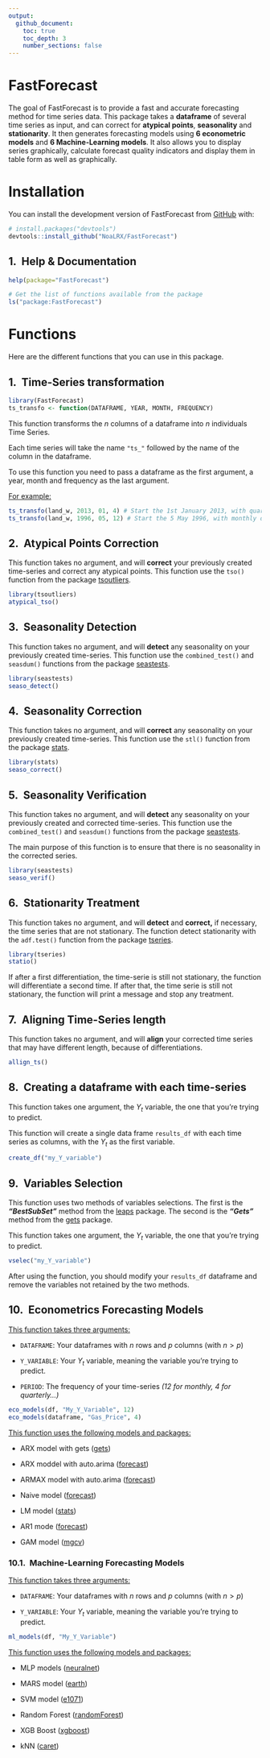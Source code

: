 ```yaml
---
output: 
  github_document:
    toc: true
    toc_depth: 3
    number_sections: false
---
```


<style>
h1 {counter-reset: h2counter;}
h2 {counter-reset: h3counter;}
h2:before {
  counter-increment: h2counter;
  content: counter(h2counter) ".\0000a0\0000a0";
}
h3:before {
  counter-increment: h3counter;
  content: counter(h2counter) "." counter(h3counter) ".\0000a0\0000a0";
}
</style>

<!-- README.md is generated from README.Rmd. Please edit that file -->

<!-- TOC_PLACEHOLDER -->

# FastForecast {-}

<!-- badges: start -->

<!-- badges: end -->

The goal of FastForecast is to provide a fast and accurate forecasting method for time series data. This package takes a **dataframe** of several time series as input, and can correct for **atypical points**, **seasonality** and **stationarity**. It then generates forecasting models using **6 econometric models** and **6 Machine-Learning models**. It also allows you to display series graphically, calculate forecast quality indicators and display them in table form as well as graphically.

# Installation 

You can install the development version of FastForecast from [GitHub](https://github.com/) with:

``` r
# install.packages("devtools")
devtools::install_github("NoaLRX/FastForecast")
```

## Help & Documentation

```r
help(package="FastForecast")

# Get the list of functions available from the package
ls("package:FastForecast")
```

# Functions

Here are the different functions that you can use in this package.

## Time-Series transformation

```r
library(FastForecast)
ts_transfo <- function(DATAFRAME, YEAR, MONTH, FREQUENCY)
```

This function transforms the $n$ columns of a dataframe into $n$ individuals Time Series.

Each time series will take the name `"ts_"` followed by the name of the column in the dataframe.

To use this function you need to pass a dataframe as the first argument, a year, month and frequency as the last argument.

[For example:]{.underline}

```r
ts_transfo(land_w, 2013, 01, 4) # Start the 1st January 2013, with quarterly data
ts_transfo(land_w, 1996, 05, 12) # Start the 5 May 1996, with monthly data
```

## Atypical Points Correction

This function takes no argument, and will **correct** your previously created time-series and correct any atypical points. This function use the `tso()` function from the package [tsoutliers](https://www.rdocumentation.org/packages/tsoutliers/versions/0.6-8/topics/tso).

```r
library(tsoutliers)
atypical_tso()
```

## Seasonality Detection

This function takes no argument, and will **detect** any seasonality on your previously created time-series. This function use the `combined_test()` and `seasdum()` functions from the package [seastests](https://www.rdocumentation.org/packages/seastests/versions/0.15.4).

```r
library(seastests)
seaso_detect()
```

## Seasonality Correction

This function takes no argument, and will **correct** any seasonality on your previously created time-series. This function use the `stl()` function from the package [stats](https://www.rdocumentation.org/packages/stats/versions/3.6.2/topics/stl).

```r
library(stats)
seaso_correct()
```

## Seasonality Verification

This function takes no argument, and will **detect** any seasonality on your previously created and corrected time-series. This function use the `combined_test()` and `seasdum()` functions from the package [seastests](https://www.rdocumentation.org/packages/seastests/versions/0.15.4).

The main purpose of this function is to ensure that there is no seasonality in the corrected series.

```r
library(seastests)
seaso_verif()
```

## Stationarity Treatment

This function takes no argument, and will **detect** and **correct,** if necessary, the time series that are not stationary. The function detect stationarity with the `adf.test()` function from the package [tseries](https://www.rdocumentation.org/packages/tseries/versions/0.10-54/topics/adf.test).

```r
library(tseries)
statio()
```

If after a first differentiation, the time-serie is still not stationary, the function will differentiate a second time. If after that, the time serie is still not stationary, the function will print a message and stop any treatment.

## Aligning Time-Series length

This function takes no argument, and will **align** your corrected time series that may have different length, because of differentiations.

```r
allign_ts()
```

## Creating a dataframe with each time-series

This function takes one argument, the $Y_t$ variable, the one that you're trying to predict.

This function will create a single data frame `results_df` with each time series as columns, with the $Y_t$ as the first variable.

```r
create_df("my_Y_variable")
```

## Variables Selection

This function uses two methods of variables selections. The first is the ***"BestSubSet"*** method from the [leaps](https://cran.r-project.org/web/packages/leaps/leaps.pdf) package. The second is the ***"Gets"*** method from the [gets](https://cran.r-project.org/web/packages/gets/gets.pdf) package.

This function takes one argument, the $Y_t$ variable, the one that you're trying to predict.

```r
vselec("my_Y_variable")
```

After using the function, you should modify your `results_df` dataframe and remove the variables not retained by the two methods.

## Econometrics Forecasting Models

[This function takes three arguments:]{.underline}

-   `DATAFRAME`: Your dataframes with $n$ rows and $p$ columns (with $n > p$)

-   `Y_VARIABLE`: Your $Y_t$ variable, meaning the variable you're trying to predict.

-   `PERIOD`: The frequency of your time-series *(12 for monthly, 4 for quarterly...)*

```r
eco_models(df, "My_Y_Variable", 12)
eco_models(dataframe, "Gas_Price", 4)
```

[This function uses the following models and packages:]{.underline}

-   ARX model with gets ([gets](https://cran.r-project.org/web/packages/gets/gets.pdf))

-   ARX moddel with auto.arima ([forecast](https://www.rdocumentation.org/packages/forecast/versions/8.21.1))

-   ARMAX model with auto.arima ([forecast](https://www.rdocumentation.org/packages/forecast/versions/8.21.1))

-   Naive model ([forecast](https://www.rdocumentation.org/packages/forecast/versions/8.21.1))

-   LM model ([stats](https://www.rdocumentation.org/packages/stats/versions/3.6.2))

-   AR1 mode ([forecast](https://www.rdocumentation.org/packages/forecast/versions/8.21.1))

-   GAM model ([mgcv](https://www.rdocumentation.org/packages/mgcv/versions/1.9-0))

### Machine-Learning Forecasting Models

[This function takes three arguments:]{.underline}

-   `DATAFRAME`: Your dataframes with $n$ rows and $p$ columns (with $n > p$)

-   `Y_VARIABLE`: Your $Y_t$ variable, meaning the variable you're trying to predict.

```r
ml_models(df, "My_Y_Variable")
```

[This function uses the following models and packages:]{.underline}

-   MLP models ([neuralnet](https://www.rdocumentation.org/packages/neuralnet/versions/1.44.2))

-   MARS model ([earth](https://www.rdocumentation.org/packages/earth/versions/5.3.2))

-   SVM model ([e1071](https://www.rdocumentation.org/packages/e1071/versions/1.1-3))

-   Random Forest ([randomForest](https://www.rdocumentation.org/packages/randomForest/versions/4.7-1.1))

-   XGB Boost ([xgboost](https://www.rdocumentation.org/packages/xgboost/versions/1.7.5.1))

-   kNN ([caret](https://www.rdocumentation.org/packages/caret/versions/6.0-94))
